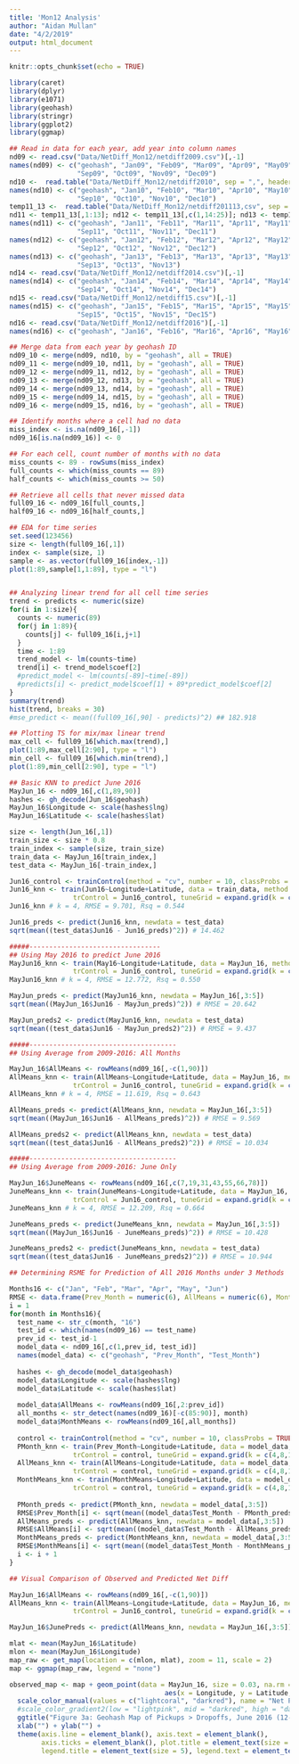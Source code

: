 ```yaml
---
title: 'Mon12 Analysis'
author: "Aidan Mullan"
date: "4/2/2019"
output: html_document
---
```


```r
knitr::opts_chunk$set(echo = TRUE)
```

```r
library(caret)
library(dplyr)
library(e1071)
library(geohash)
library(stringr)
library(ggplot2)
library(ggmap)
```


```r
## Read in data for each year, add year into column names
nd09 <- read.csv("Data/NetDiff_Mon12/netdiff2009.csv")[,-1]
names(nd09) <- c("geohash", "Jan09", "Feb09", "Mar09", "Apr09", "May09", "Jun09", "Jul09", "Aug09",
                 "Sep09", "Oct09", "Nov09", "Dec09")
nd10 <-  read.table("Data/NetDiff_Mon12/netdiff2010", sep = ",", header = TRUE)[,-1]
names(nd10) <- c("geohash", "Jan10", "Feb10", "Mar10", "Apr10", "May10", "Jun10", "Jul10", "Aug10",
                 "Sep10", "Oct10", "Nov10", "Dec10")
temp11_13 <-  read.table("Data/NetDiff_Mon12/netdiff201113,csv", sep = ",", header = TRUE)[,-1]
nd11 <- temp11_13[,1:13]; nd12 <- temp11_13[,c(1,14:25)]; nd13 <- temp11_13[,c(1,26:36)]
names(nd11) <- c("geohash", "Jan11", "Feb11", "Mar11", "Apr11", "May11", "Jun11", "Jul11", "Aug11",
                 "Sep11", "Oct11", "Nov11", "Dec11")
names(nd12) <- c("geohash", "Jan12", "Feb12", "Mar12", "Apr12", "May12", "Jun12", "Jul12", "Aug12",
                 "Sep12", "Oct12", "Nov12", "Dec12")
names(nd13) <- c("geohash", "Jan13", "Feb13", "Mar13", "Apr13", "May13", "Jun13", "Jul13", "Aug13",
                 "Sep13", "Oct13", "Nov13")
nd14 <- read.csv("Data/NetDiff_Mon12/netdiff2014.csv")[,-1]
names(nd14) <- c("geohash", "Jan14", "Feb14", "Mar14", "Apr14", "May14", "Jun14", "Jul14", "Aug14",
                 "Sep14", "Oct14", "Nov14", "Dec14")
nd15 <- read.csv("Data/NetDiff_Mon12/netdiff15.csv")[,-1]
names(nd15) <- c("geohash", "Jan15", "Feb15", "Mar15", "Apr15", "May15", "Jun15", "Jul15", "Aug15",
                 "Sep15", "Oct15", "Nov15", "Dec15")
nd16 <- read.csv("Data/NetDiff_Mon12/netdiff2016")[,-1]
names(nd16) <- c("geohash", "Jan16", "Feb16", "Mar16", "Apr16", "May16", "Jun16")
```

```r
## Merge data from each year by geohash ID
nd09_10 <- merge(nd09, nd10, by = "geohash", all = TRUE)
nd09_11 <- merge(nd09_10, nd11, by = "geohash", all = TRUE)
nd09_12 <- merge(nd09_11, nd12, by = "geohash", all = TRUE)
nd09_13 <- merge(nd09_12, nd13, by = "geohash", all = TRUE)
nd09_14 <- merge(nd09_13, nd14, by = "geohash", all = TRUE)
nd09_15 <- merge(nd09_14, nd15, by = "geohash", all = TRUE)
nd09_16 <- merge(nd09_15, nd16, by = "geohash", all = TRUE)

## Identify months where a cell had no data
miss_index <- is.na(nd09_16[,-1])
nd09_16[is.na(nd09_16)] <- 0

## For each cell, count number of months with no data
miss_counts <- 89 - rowSums(miss_index)
full_counts <- which(miss_counts == 89)
half_counts <- which(miss_counts >= 50)

## Retrieve all cells that never missed data
full09_16 <- nd09_16[full_counts,]
half09_16 <- nd09_16[half_counts,]
```

```r
## EDA for time series
set.seed(123456)
size <- length(full09_16[,1])
index <- sample(size, 1)
sample <- as.vector(full09_16[index,-1])
plot(1:89,sample[1,1:89], type = "l")


## Analyzing linear trend for all cell time series
trend <- predicts <- numeric(size)
for(i in 1:size){
  counts <- numeric(89)
  for(j in 1:89){
    counts[j] <- full09_16[i,j+1]
  }
  time <- 1:89
  trend_model <- lm(counts~time)
  trend[i] <- trend_model$coef[2]
  #predict_model <- lm(counts[-89]~time[-89])
  #predicts[i] <- predict_model$coef[1] + 89*predict_model$coef[2]
}
summary(trend)
hist(trend, breaks = 30)
#mse_predict <- mean((full09_16[,90] - predicts)^2) ## 182.918

## Plotting TS for mix/max linear trend
max_cell <- full09_16[which.max(trend),]
plot(1:89,max_cell[2:90], type = "l")
min_cell <- full09_16[which.min(trend),]
plot(1:89,min_cell[2:90], type = "l")
```

```r
## Basic KNN to predict June 2016
MayJun_16 <- nd09_16[,c(1,89,90)]
hashes <- gh_decode(Jun_16$geohash)
MayJun_16$Longitude <- scale(hashes$lng)
MayJun_16$Latitude <- scale(hashes$lat)

size <- length(Jun_16[,1])
train_size <- size * 0.8
train_index <- sample(size, train_size)
train_data <- MayJun_16[train_index,]
test_data <- MayJun_16[-train_index,]

Jun16_control <- trainControl(method = "cv", number = 10, classProbs = TRUE)
Jun16_knn <- train(Jun16~Longitude+Latitude, data = train_data, method = "knn",
                trControl = Jun16_control, tuneGrid = expand.grid(k = c(4,8,12,20,24)), metric = "RMSE")
Jun16_knn # k = 4, RMSE = 9.701, Rsq = 0.544

Jun16_preds <- predict(Jun16_knn, newdata = test_data)
sqrt(mean((test_data$Jun16 - Jun16_preds)^2)) # 14.462

#####---------------------------------
## Using May 2016 to predict June 2016
MayJun16_knn <- train(May16~Longitude+Latitude, data = MayJun_16, method = "knn",
                trControl = Jun16_control, tuneGrid = expand.grid(k = c(4,8,12,20,24)), metric = "RMSE")
MayJun16_knn # k = 4, RMSE = 12.772, Rsq = 0.550

MayJun_preds <- predict(MayJun16_knn, newdata = MayJun_16[,3:5])
sqrt(mean((MayJun_16$Jun16 - MayJun_preds)^2)) # RMSE = 20.642

MayJun_preds2 <- predict(MayJun16_knn, newdata = test_data)
sqrt(mean((test_data$Jun16 - MayJun_preds2)^2)) # RMSE = 9.437

#####-------------------------------------
## Using Average from 2009-2016: All Months

MayJun_16$AllMeans <- rowMeans(nd09_16[,-c(1,90)])
AllMeans_knn <- train(AllMeans~Longitude+Latitude, data = MayJun_16, method = "knn",
                trControl = Jun16_control, tuneGrid = expand.grid(k = c(4,8,12,20,24)), metric = "RMSE")
AllMeans_knn # k = 4, RMSE = 11.619, Rsq = 0.643

AllMeans_preds <- predict(AllMeans_knn, newdata = MayJun_16[,3:5])
sqrt(mean((MayJun_16$Jun16 - AllMeans_preds)^2)) # RMSE = 9.569

AllMeans_preds2 <- predict(AllMeans_knn, newdata = test_data)
sqrt(mean((test_data$Jun16 - AllMeans_preds2)^2)) # RMSE = 10.034

#####-------------------------------------
## Using Average from 2009-2016: June Only

MayJun_16$JuneMeans <- rowMeans(nd09_16[,c(7,19,31,43,55,66,78)])
JuneMeans_knn <- train(JuneMeans~Longitude+Latitude, data = MayJun_16, method = "knn",
                trControl = Jun16_control, tuneGrid = expand.grid(k = c(4,8,12,20,24)), metric = "RMSE")
JuneMeans_knn # k = 4, RMSE = 12.209, Rsq = 0.664

JuneMeans_preds <- predict(JuneMeans_knn, newdata = MayJun_16[,3:5])
sqrt(mean((MayJun_16$Jun16 - JuneMeans_preds)^2)) # RMSE = 10.428

JuneMeans_preds2 <- predict(JuneMeans_knn, newdata = test_data)
sqrt(mean((test_data$Jun16 - JuneMeans_preds2)^2)) # RMSE = 10.944
```

```r
## Determining RSME for Prediction of All 2016 Months under 3 Methods

Months16 <- c("Jan", "Feb", "Mar", "Apr", "May", "Jun")
RMSE <- data.frame(Prev_Month = numeric(6), AllMeans = numeric(6), MonthMeans = numeric(6))
i = 1
for(month in Months16){
  test_name <- str_c(month, "16")
  test_id <- which(names(nd09_16) == test_name)
  prev_id <- test_id-1
  model_data <- nd09_16[,c(1,prev_id, test_id)]
  names(model_data) <- c("geohash", "Prev_Month", "Test_Month")
  
  hashes <- gh_decode(model_data$geohash)
  model_data$Longitude <- scale(hashes$lng)
  model_data$Latitude <- scale(hashes$lat)
  
  model_data$AllMeans <- rowMeans(nd09_16[,2:prev_id])
  all_months <- str_detect(names(nd09_16)[-c(85:90)], month)
  model_data$MonthMeans <- rowMeans(nd09_16[,all_months])
  
  control <- trainControl(method = "cv", number = 10, classProbs = TRUE)
  PMonth_knn <- train(Prev_Month~Longitude+Latitude, data = model_data, method = "knn",
                trControl = control, tuneGrid = expand.grid(k = c(4,8,12,20,24)), metric = "RMSE")
  AllMeans_knn <- train(AllMeans~Longitude+Latitude, data = model_data, method = "knn",
                trControl = control, tuneGrid = expand.grid(k = c(4,8,12,20,24)), metric = "RMSE")
  MonthMeans_knn <- train(MonthMeans~Longitude+Latitude, data = model_data, method = "knn",
                trControl = control, tuneGrid = expand.grid(k = c(4,8,12,20,24)), metric = "RMSE")
  
  PMonth_preds <- predict(PMonth_knn, newdata = model_data[,3:5])
  RMSE$Prev_Month[i] <- sqrt(mean((model_data$Test_Month - PMonth_preds)^2))
  AllMeans_preds <- predict(AllMeans_knn, newdata = model_data[,3:5])
  RMSE$AllMeans[i] <- sqrt(mean((model_data$Test_Month - AllMeans_preds)^2))
  MonthMeans_preds <- predict(MonthMeans_knn, newdata = model_data[,3:5])
  RMSE$MonthMeans[i] <- sqrt(mean((model_data$Test_Month - MonthMeans_preds)^2))
  i <- i + 1
}

```

```r
## Visual Comparison of Observed and Predicted Net Diff

MayJun_16$AllMeans <- rowMeans(nd09_16[,-c(1,90)])
AllMeans_knn <- train(AllMeans~Longitude+Latitude, data = MayJun_16, method = "knn",
                trControl = Jun16_control, tuneGrid = expand.grid(k = c(4,8,12,20,24)), metric = "RMSE")

MayJun_16$JunePreds <- predict(AllMeans_knn, newdata = MayJun_16[,3:5])

mlat <- mean(MayJun_16$Latitude)
mlon <- mean(MayJun_16$Longitude)
map_raw <- get_map(location = c(mlon, mlat), zoom = 11, scale = 2)
map <- ggmap(map_raw, legend = "none")

observed_map <- map + geom_point(data = MayJun_16, size = 0.03, na.rm = TRUE, shape = 0,
                                       aes(x = Longitude, y = Latitude, color = Jun16)) + 
  scale_color_manual(values = c("lightcoral", "darkred"), name = "Net Pickups") +
  #scale_color_gradient2(low = "lightpink", mid = "darkred", high = "darkred", midpoint = 10) +
  ggtitle("Figure 3a: Geohash Map of Pickups > Dropoffs, June 2016 (12-12:30PM)") +
  xlab("") + ylab("") +
  theme(axis.line = element_blank(), axis.text = element_blank(),
        axis.ticks = element_blank(), plot.title = element_text(size = 5),
        legend.title = element_text(size = 5), legend.text = element_text(size = 4))
```








